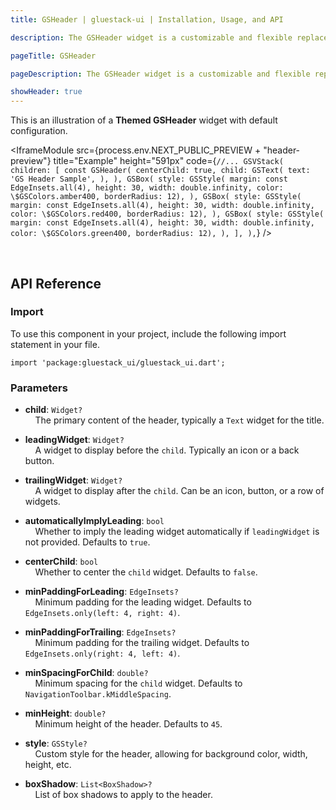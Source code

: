 ```yaml
---
title: GSHeader | gluestack-ui | Installation, Usage, and API

description: The GSHeader widget is a customizable and flexible replacement for the standard AppBar in Flutter applications. It is designed to offer enhanced styling options and additional functionality, suitable for a variety of use cases.

pageTitle: GSHeader

pageDescription: The GSHeader widget is a customizable and flexible replacement for the standard AppBar in Flutter applications. It is designed to offer enhanced styling options and additional functionality, suitable for a variety of use cases.

showHeader: true
---
```



<Meta title="Components/Layout/Header" />

This is an illustration of a **Themed GSHeader** widget with default configuration.

<IframeModule
  src={process.env.NEXT_PUBLIC_PREVIEW + "header-preview"}
  title="Example"
  height="591px"
  code={`
    //...
    GSVStack(
        children: [
          const GSHeader(
            centerChild: true,
            child: GSText(
              text: 'GS Header Sample',
            ),
          ),
          GSBox(
            style: GSStyle(
                margin: const EdgeInsets.all(4),
                height: 30,
                width: double.infinity,
                color: \$GSColors.amber400,
                borderRadius: 12),
          ),
          GSBox(
            style: GSStyle(
                margin: const EdgeInsets.all(4),
                height: 30,
                width: double.infinity,
                color: \$GSColors.red400,
                borderRadius: 12),
          ),
          GSBox(
            style: GSStyle(
                margin: const EdgeInsets.all(4),
                height: 30,
                width: double.infinity,
                color: \$GSColors.green400,
                borderRadius: 12),
          ),
        ],
      ),
`}
/>

<br />

## API Reference

### Import

To use this component in your project, include the following import statement in your file.

```
import 'package:gluestack_ui/gluestack_ui.dart';
```

### Parameters

- **child**: `Widget?`  
  &nbsp;&nbsp;&nbsp;&nbsp;The primary content of the header, typically a `Text` widget for the title.

- **leadingWidget**: `Widget?`  
  &nbsp;&nbsp;&nbsp;&nbsp;A widget to display before the `child`. Typically an icon or a back button.

- **trailingWidget**: `Widget?`  
  &nbsp;&nbsp;&nbsp;&nbsp;A widget to display after the `child`. Can be an icon, button, or a row of widgets.

- **automaticallyImplyLeading**: `bool`  
  &nbsp;&nbsp;&nbsp;&nbsp;Whether to imply the leading widget automatically if `leadingWidget` is not provided. Defaults to `true`.

- **centerChild**: `bool`  
  &nbsp;&nbsp;&nbsp;&nbsp;Whether to center the `child` widget. Defaults to `false`.

- **minPaddingForLeading**: `EdgeInsets?`  
  &nbsp;&nbsp;&nbsp;&nbsp;Minimum padding for the leading widget. Defaults to `EdgeInsets.only(left: 4, right: 4)`.

- **minPaddingForTrailing**: `EdgeInsets?`  
  &nbsp;&nbsp;&nbsp;&nbsp;Minimum padding for the trailing widget. Defaults to `EdgeInsets.only(right: 4, left: 4)`.

- **minSpacingForChild**: `double?`  
  &nbsp;&nbsp;&nbsp;&nbsp;Minimum spacing for the `child` widget. Defaults to `NavigationToolbar.kMiddleSpacing`.

- **minHeight**: `double?`  
  &nbsp;&nbsp;&nbsp;&nbsp;Minimum height of the header. Defaults to `45`.

- **style**: `GSStyle?`  
  &nbsp;&nbsp;&nbsp;&nbsp;Custom style for the header, allowing for background color, width, height, etc.

- **boxShadow**: `List<BoxShadow>?`  
  &nbsp;&nbsp;&nbsp;&nbsp;List of box shadows to apply to the header.
